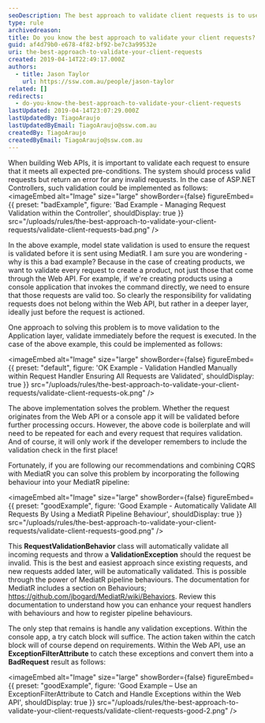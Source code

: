 ```yaml
---
seoDescription: The best approach to validate client requests is to use a MediatR pipeline behavior that automatically validates all incoming requests and throws a ValidationException if the request is invalid.
type: rule
archivedreason:
title: Do you know the best approach to validate your client requests?
guid: af4d79b0-e678-4f82-bf92-be7c3a99532e
uri: the-best-approach-to-validate-your-client-requests
created: 2019-04-14T22:49:17.000Z
authors:
  - title: Jason Taylor
    url: https://ssw.com.au/people/jason-taylor
related: []
redirects:
  - do-you-know-the-best-approach-to-validate-your-client-requests
lastUpdated: 2019-04-14T23:07:29.000Z
lastUpdatedBy: TiagoAraujo
lastUpdatedByEmail: TiagoAraujo@ssw.com.au
createdBy: TiagoAraujo
createdByEmail: TiagoAraujo@ssw.com.au
---
```


When building Web APIs, it is important to validate each request to ensure that it meets all expected pre-conditions. The system should process valid requests but return an error for any invalid requests. In the case of ASP.NET Controllers, such validation could be implemented as follows:
<imageEmbed
  alt="Image"
  size="large"
  showBorder={false}
  figureEmbed={{
    preset: "badExample",
    figure: 'Bad Example - Managing Request Validation within the Controller',
    shouldDisplay: true
  }}
  src="/uploads/rules/the-best-approach-to-validate-your-client-requests/validate-client-requests-bad.png"
/>

In the above example, model state validation is used to ensure the request is validated before it is sent using MediatR. I am sure you are wondering - why is this a bad example? Because in the case of creating products, we want to validate every request to create a product, not just those that come through the Web API. For example, if we're creating products using a console application that invokes the command directly, we need to ensure that those requests are valid too. So clearly the responsibility for validating requests does not belong within the Web API, but rather in a deeper layer, ideally just before the request is actioned.

One approach to solving this problem is to move validation to the Application layer, validate immediately before the request is executed. In the case of the above example, this could be implemented as follows:


<imageEmbed
  alt="Image"
  size="large"
  showBorder={false}
  figureEmbed={{
    preset: "default",
    figure: 'OK Example - Validation Handled Manually within Request Handler Ensuring All Requests are Validated',
    shouldDisplay: true
  }}
  src="/uploads/rules/the-best-approach-to-validate-your-client-requests/validate-client-requests-ok.png"
/>

The above implementation solves the problem. Whether the request originates from the Web API or a console app it will be validated before further processing occurs. However, the above code is boilerplate and will need to be repeated for each and every request that requires validation. And of course, it will only work if the developer remembers to include the validation check in the first place!

Fortunately, if you are following our recommendations and combining CQRS with MediatR you can solve this problem by incorporating the following behaviour into your MediatR pipeline:

<imageEmbed
  alt="Image"
  size="large"
  showBorder={false}
  figureEmbed={{
    preset: "goodExample",
    figure: 'Good Example - Automatically Validate All Requests By Using a MediatR Pipeline Behaviour',
    shouldDisplay: true
  }}
  src="/uploads/rules/the-best-approach-to-validate-your-client-requests/validate-client-requests-good.png"
/>

This **RequestValidationBehavior** class will automatically validate all incoming requests and throw a **ValidationException** should the request be invalid. This is the best and easiest approach since existing requests, and new requests added later, will be automatically validated. This is possible through the power of MediatR pipeline behaviours. The documentation for MediatR includes a section on Behaviours; https://github.com/jbogard/MediatR/wiki/Behaviors. Review this documentation to understand how you can enhance your request handlers with behaviours and how to register pipeline behaviours.

The only step that remains is handle any validation exceptions. Within the console app, a try catch block will suffice. The action taken within the catch block will of course depend on requirements. Within the Web API, use an **ExceptionFilterAttribute** to catch these exceptions and convert them into a **BadRequest** result as follows:

<imageEmbed
  alt="Image"
  size="large"
  showBorder={false}
  figureEmbed={{
    preset: "goodExample",
    figure: 'Good Example – Use an ExceptionFilterAttribute to Catch and Handle Exceptions within the Web API',
    shouldDisplay: true
  }}
  src="/uploads/rules/the-best-approach-to-validate-your-client-requests/validate-client-requests-good-2.png"
/>
